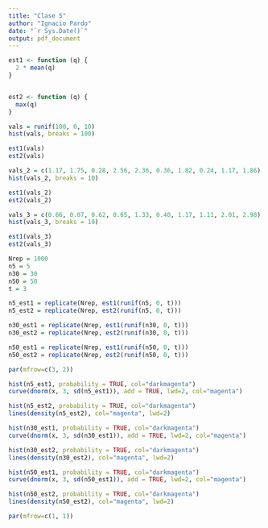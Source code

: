 ```yaml
---
title: "Clase 5"
author: "Ignacio Pardo"
date: "`r Sys.Date()`"
output: pdf_document
---
```


```r

est1 <- function (q) {
  2 * mean(q)
}


est2 <- function (q) {
  max(q)
}

```

```r
vals = runif(100, 0, 10)
hist(vals, breaks = 100)
```

```r
est1(vals)
est2(vals)
```

```r
vals_2 = c(1.17, 1.75, 0.28, 2.56, 2.36, 0.36, 1.82, 0.24, 1.17, 1.86)
hist(vals_2, breaks = 10)
```

```r
est1(vals_2)
est2(vals_2)
```

```r
vals_3 = c(0.66, 0.07, 0.62, 0.65, 1.33, 0.40, 1.17, 1.11, 2.01, 2.98)
hist(vals_3, breaks = 10)
```

```r
est1(vals_3)
est2(vals_3)
```

```r
Nrep = 1000
n5 = 5
n30 = 30
n50 = 50
t = 3

n5_est1 = replicate(Nrep, est1(runif(n5, 0, t)))
n5_est2 = replicate(Nrep, est2(runif(n5, 0, t)))

n30_est1 = replicate(Nrep, est1(runif(n30, 0, t)))
n30_est2 = replicate(Nrep, est2(runif(n30, 0, t)))

n50_est1 = replicate(Nrep, est1(runif(n50, 0, t)))
n50_est2 = replicate(Nrep, est2(runif(n50, 0, t)))
```

```r
par(mfrow=c(3, 2))

hist(n5_est1, probability = TRUE, col="darkmagenta")
curve(dnorm(x, 3, sd(n5_est1)), add = TRUE, lwd=2, col="magenta")

hist(n5_est2, probability = TRUE, col="darkmagenta")
lines(density(n5_est2), col="magenta", lwd=2)

hist(n30_est1, probability = TRUE, col="darkmagenta")
curve(dnorm(x, 3, sd(n30_est1)), add = TRUE, lwd=2, col="magenta")

hist(n30_est2, probability = TRUE, col="darkmagenta")
lines(density(n30_est2), col="magenta", lwd=2)

hist(n50_est1, probability = TRUE, col="darkmagenta")
curve(dnorm(x, 3, sd(n50_est1)), add = TRUE, lwd=2, col="magenta")

hist(n50_est2, probability = TRUE, col="darkmagenta")
lines(density(n50_est2), col="magenta", lwd=2)

par(mfrow=c(1, 1))
```
